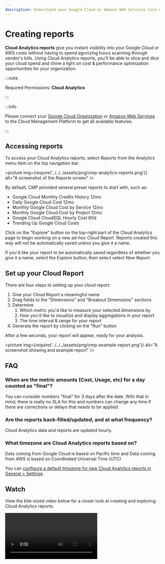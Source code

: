 ```yaml
---
description: Understand your Google Cloud or Amazon Web Services Cost or Usage data
---
```


# Creating reports

**Cloud Analytics reports** give you instant visibility into your Google Cloud or AWS costs without having to spend agonizing hours scanning through vendor's bills. Using Cloud Analytics reports, you'll be able to slice and dice your cloud spend and shine a light on cost & performance optimization opportunities for your organization.

:::note

Required Permissions: **Cloud Analytics**

:::

:::info

Please connect your [Google Cloud Organization](../../google-cloud/connect-google-cloud-service-account.mdx) or [Amazon Web Services](../../amazon-web-services/invite-existing-aws-account.mdx) to the Cloud Management Platform to get all available features.

:::

## Accessing reports

To access your Cloud Analytics reports, select _Reports_ from the _Analytics_ menu item on the top navigation bar:

<picture
  img={require('../../../assets/png/cmp-analytics-reports.png')}
  alt="A screenshot of the _Reports_ screen"
/>

By default, CMP provided several preset reports to start with, such as:

- Google Cloud Monthly Credits History 12mo
- Daily Google Cloud Cost 12mo
- Monthly Google Cloud Cost by Service 12mo
- Monthly Google Cloud Cost by Project 12mo
- Google Cloud CloudSQL Hourly Cost 60d
- Trending Up Google Cloud Costs

Click on the "Explore" button on the top-right part of the Cloud Analytics page to begin working on a new ad-hoc Cloud Report. Reports created this way will not be automatically saved _unless_ you give it a name.

If you'd like your report to be automatically saved regardless of whether you give it a name, select the _Explore_ button, then select select _New Report_.

## Set up your Cloud Report

There are four steps to setting up your cloud report:

1. Give your Cloud Report a meaningful name
2. Drag fields to the "Dimensions" and "Breakout Dimensions" sections
3. Determine
   1. Which metric you'd like to measure your selected dimensions by
   2. How you'd like to visualize and display aggregations in your report
   3. The time interval & range for your report
4. Generate the report by clicking on the "Run" button

After a few seconds, your report will appear, ready for your analysis.

<picture
  img={require('../../../assets/png/cmp-example-report.png')}
  alt="A screenshot showing and example report"
/>

## FAQ

### When are the metric amounts (Cost, Usage, etc) for a day counted as "final"?

You can consider numbers "final" for 3 days after the date. With that in mind, there is really no SLA for this and numbers can change any time if there are corrections or delays that needs to be applied.

### Are the reports back-filled/updated, and at what frequency?

Cloud Analytics data and reports are updated hourly.

### What timezone are Cloud Analytics reports based on?

Data coming from Google Cloud is based on Pacific time and Data coming from AWS is based on Coordinated Universal Time (UTC)

You can [configure a default timezone for new Cloud Analytics reports in General > Settings](../../general/general-settings.mdx#timezone)

## Watch

View the bite-sized video below for a closer look at creating and exploring Cloud Analytics reports:

<video
  type="loom"
  id="3bb89b9c624a4a52a2ecfbb61a56b4b8"
  thumb="-full-1605722125651.jpg"
/>
